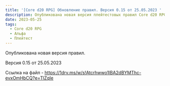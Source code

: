 ```yaml
---
title: '[Core d20 RPG] Обновление правил. Версия 0.15 от 25.05.2023 '
description: Опубликована новая версия плейтестовых правил Core d20 RPG
date: 2023-05-25
tags:
  - Core d20 RPG
  - Альфа
  - Плейтест
---
```


Опубликована новая версия правил.

Версия 0.15 от 25.05.2023

Ссылка на файл - https://1drv.ms/w/s!Atcrhwwo1lBA2dBYMThc-evxOmHbCQ?e=TlZqIe

